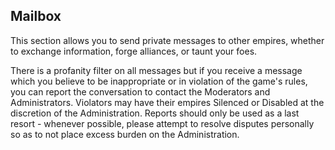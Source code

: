 ## Mailbox

This section allows you to send private messages to other empires, whether to exchange information, forge alliances, or taunt your foes.

There is a profanity filter on all messages but if you receive a message which you believe to be inappropriate or in violation of the game's rules, you can report the conversation to contact the Moderators and Administrators. Violators may have their empires Silenced or Disabled at the discretion of the Administration. Reports should only be used as a last resort - whenever possible, please attempt to resolve disputes personally so as to not place excess burden on the Administration.
